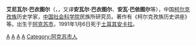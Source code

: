{{unreferenced|time=2016-07-11T15:18:03+00:00}}
'''艾尼瓦尔·巴衣图尔'''（{{bd|1938年|8月1日|1991年|1月6日|catIdx=A}}，{{lang-ug|ئەنۋەر بايتۇر}}，又译'''安瓦尔·巴衣图尔'''、'''安瓦·巴依图尔'''等），中国[[柯尔克孜族|柯尔克孜族]]历史学家，[[中国社会科学院|中国社会科学院]]民族所研究员。著作有《柯尔克孜族历史讲座》等。出生于[[阿克苏市|阿克苏市]]，1991年1月6日死于[[土耳其|土耳其]][[安卡拉|安卡拉]]。

{{中国历史学家小作品}}
[[Category:中華人民共和國歷史學家|A]]
[[Category:死在土耳其的外国人|A]]
[[Category:死在国外的中华人民共和国人|A]]
[[Category:中国柯尔克孜族人|A]]
[[Category:阿克苏市人|Category:阿克苏市人]]